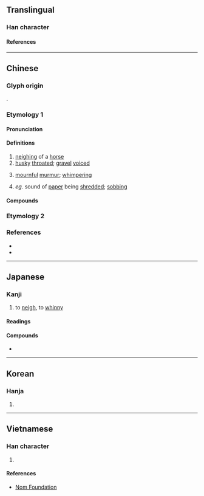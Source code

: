{{character info}}
==Translingual==

===Han character===
{{Han char|rn=30|rad=口|as=12|sn=15|four=62021|canj=RTCL|ids=⿰口斯}}

====References====
{{Han ref|kx=0207.140|dkj=04260|dj=0430.120|hdz=10681.060|uh=5636}}

----

==Chinese==
{{zh-forms}}

===Glyph origin===
{{Han etym}}
{{Han compound|口|斯|c1=s|c2=p|t1=mouth|ls=psc}}.

===Etymology 1===

====Pronunciation====
{{zh-pron
|m=sī
|c=sai1,si1
|c_note=si1 - variant
|h=pfs=sê
|md=
|mn=qz:sir/xm,zz:su
|w=
|mc=y
|oc=y
|cat=v,a
}}

====Definitions====
{{zh-hanzi}}

# [[neigh]]ing of a [[horse]]
# [[husky]] [[throat]]ed; [[gravel]] [[voice]]d
#: {{zh-x|嘶啞|[[hoarse]]; [[husky]]}}
# {{lb|zh|of [[bird]]s; [[insect]]s}} [[mournful]] [[murmur]]; [[whimper]]ing
#: {{zh-x|天 霜 河 白 夜 星 稀，一 雁 聲 嘶 何處 歸。|ref={{w|Emperor Jianwen of Liang}} {{w2|zh|梁簡文帝}}, 《夜望單飛雁》}}
# {{lb|zh||onomatopoeia|of various [[sound]]s}} ''eg.'' sound of [[paper]] being [[shred]]ded; [[sob]]bing
#: {{zh-x|老翁 夜 行 無 子 攜，眼 昏 失 腳 非 有 擠；明日 尋 者 爾 瘦 妻，手 提 幼女 哭 嘶嘶。|ref={{w|Mei Yaochen}} {{w2|zh|梅堯臣}}, 《淘渠》}}

====Compounds====
{{zh-der|人喊馬嘶|人語馬嘶|力竭聲嘶|嘶叫|嘶吼|嘶啞|嘶喊|嘶喝|嘶噪|嘶聲|嘶鳴|老馬嘶風|聲嘶|聲嘶力竭|蟬嘶|酸嘶|馬嘶|嘶嘶}}

===Etymology 2===
{{zh-see|𤺊|v|{{lb|zh|Cantonese}} to [[hiccup]]}} <!-- Refer https://zh-yue.wikipedia.org/wiki/打𤺊嗌 -->

===References===
* {{R:twedu|A00685}}
* {{R:yue:Hanzi}}

----

==Japanese==

===Kanji===
{{ja-kanji|grade=|rs=口12}}

# to [[neigh]], to [[whinny#Verb|whinny]]

====Readings====
{{ja-readings
|goon=さい
|kanon=せい
|kanyoon=し
|kun=いなな-く, いば-える<いば-へる, ころろ-く
}}

====Compounds====
* {{ja-r|悲嘶|ひせい}}

----

==Korean==

===Hanja===
{{ko-hanja|hangeul=시|rv=si|mr=si}}

# {{rfdef|ko|sort=口12}}

----

==Vietnamese==

===Han character===
{{vi-hantu|[[tê]]|rs=口12}}

# {{rfdef|vi|sort=口12}}

====References====
* [http://nomfoundation.org/common/nom_details.php?codepoint=5636 Nom Foundation]